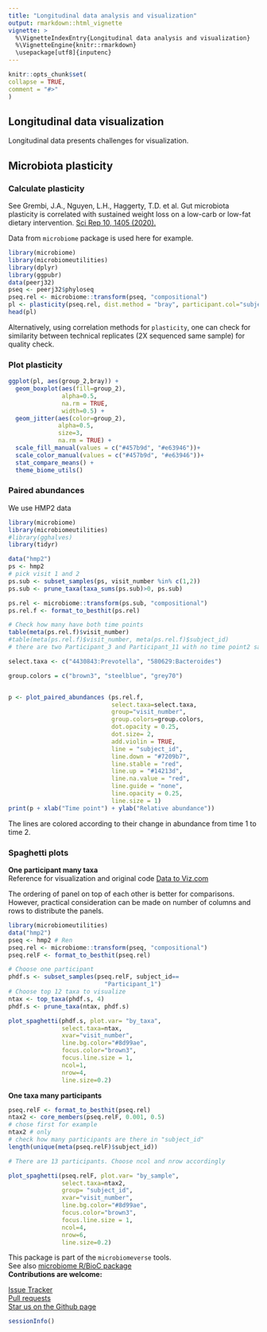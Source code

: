 ```yaml
---
title: "Longitudinal data analysis and visualization"  
output: rmarkdown::html_vignette
vignette: >
  %\VignetteIndexEntry{Longitudinal data analysis and visualization}
  %\VignetteEngine{knitr::rmarkdown}
  \usepackage[utf8]{inputenc}
---
```

  
```r
knitr::opts_chunk$set(
collapse = TRUE,
comment = "#>"
)
```


## Longitudinal data visualization    

Longitudinal data presents challenges for visualization.  

## Microbiota plasticity  

### Calculate plasticity  

See Grembi, J.A., Nguyen, L.H., Haggerty, T.D. et al. Gut microbiota plasticity is correlated with sustained weight loss on a low-carb or low-fat dietary intervention. [Sci Rep 10, 1405 (2020).](https://www.nature.com/articles/s41598-020-58000-y)  

Data from `microbiome` package is used here for example.  
```r
library(microbiome)
library(microbiomeutilities)
library(dplyr)
library(ggpubr)
data(peerj32)
pseq <- peerj32$phyloseq
pseq.rel <- microbiome::transform(pseq, "compositional")
pl <- plasticity(pseq.rel, dist.method = "bray", participant.col="subject")
head(pl)
```

Alternatively, using correlation methods for `plasticity`, one can check for similarity between technical replicates (2X sequenced same sample) for quality check.  

### Plot plasticity  
```r

ggplot(pl, aes(group_2,bray)) + 
  geom_boxplot(aes(fill=group_2), 
               alpha=0.5, 
               na.rm = TRUE, 
               width=0.5) +
  geom_jitter(aes(color=group_2), 
              alpha=0.5, 
              size=3, 
              na.rm = TRUE) +
  scale_fill_manual(values = c("#457b9d", "#e63946"))+
  scale_color_manual(values = c("#457b9d", "#e63946"))+
  stat_compare_means() + 
  theme_biome_utils()

```


### Paired abundances  
We use HMP2 data 
```r
library(microbiome)
library(microbiomeutilities)
#library(gghalves)
library(tidyr)

data("hmp2")
ps <- hmp2 
# pick visit 1 and 2
ps.sub <- subset_samples(ps, visit_number %in% c(1,2))
ps.sub <- prune_taxa(taxa_sums(ps.sub)>0, ps.sub)

ps.rel <- microbiome::transform(ps.sub, "compositional")
ps.rel.f <- format_to_besthit(ps.rel)

# Check how many have both time points
table(meta(ps.rel.f)$visit_number)
#table(meta(ps.rel.f)$visit_number, meta(ps.rel.f)$subject_id)
# there are two Participant_3 and Participant_11 with no time point2 sample 

select.taxa <- c("4430843:Prevotella", "580629:Bacteroides")

group.colors = c("brown3", "steelblue", "grey70")


p <- plot_paired_abundances (ps.rel.f,
                             select.taxa=select.taxa,
                             group="visit_number",
                             group.colors=group.colors,
                             dot.opacity = 0.25,
                             dot.size= 2,
                             add.violin = TRUE,
                             line = "subject_id",
                             line.down = "#7209b7",
                             line.stable = "red",
                             line.up = "#14213d", 
                             line.na.value = "red",
                             line.guide = "none",
                             line.opacity = 0.25,
                             line.size = 1)
print(p + xlab("Time point") + ylab("Relative abundance"))

```

The lines are colored according to their change in abundance from time 1 to time 2.   

### Spaghetti plots   

**One participant many taxa**    
Reference for visualization and original code [ Data to Viz.com](https://www.data-to-viz.com/caveat/spaghetti.html)

The ordering of panel on top of each other is better for comparisons. However, practical consideration can be made on number of columns and rows to distribute the panels.   

```r
library(microbiomeutilities)
data("hmp2")
pseq <- hmp2 # Ren
pseq.rel <- microbiome::transform(pseq, "compositional")
pseq.relF <- format_to_besthit(pseq.rel)

# Choose one participant
phdf.s <- subset_samples(pseq.relF, subject_id==
                           "Participant_1")
# Choose top 12 taxa to visualize
ntax <- top_taxa(phdf.s, 4)
phdf.s <- prune_taxa(ntax, phdf.s)

plot_spaghetti(phdf.s, plot.var= "by_taxa",
               select.taxa=ntax,
               xvar="visit_number",
               line.bg.color="#8d99ae",
               focus.color="brown3",
               focus.line.size = 1,
               ncol=1,
               nrow=4,
               line.size=0.2)
```

**One taxa many participants**    

```r

pseq.relF <- format_to_besthit(pseq.rel)
ntax2 <- core_members(pseq.relF, 0.001, 0.5)
# chose first for example
ntax2 # only
# check how many participants are there in "subject_id" 
length(unique(meta(pseq.relF)$subject_id))

# There are 13 participants. Choose ncol and nrow accordingly 

plot_spaghetti(pseq.relF, plot.var= "by_sample",
               select.taxa=ntax2,
               group= "subject_id",
               xvar="visit_number",
               line.bg.color="#8d99ae",
               focus.color="brown3",
               focus.line.size = 1,
               ncol=4,
               nrow=6,
               line.size=0.2)


```

This package is part of the `microbiomeverse` tools.  
See also [microbiome R/BioC package](https://microbiome.github.io/tutorials/)  
**Contributions are welcome:**  

[Issue Tracker](https://github.com/microsud/microbiomeutilities/issues)    
[Pull requests](https://github.com/microsud/microbiomeutilities/pulls)     
[Star us on the Github page](https://github.com/microsud/microbiomeutilities) 


```r

sessionInfo()
```